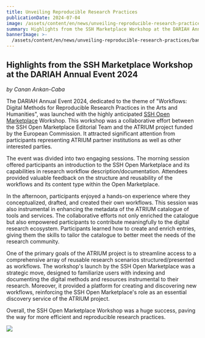 ```yaml
---
title: Unveiling Reproducible Research Practices
publicationDate: 2024-07-04
image: /assets/content/en/news/unveiling-reproducible-research-practices/image.png
summary: Highlights from the SSH Marketplace Workshop at the DARIAH Annual Event 2024
bannerImage: >-
  /assets/content/en/news/unveiling-reproducible-research-practices/bannerImage.jpg
---
```

## Highlights from the SSH Marketplace Workshop at the DARIAH Annual Event 2024

*by Canan Arıkan-Caba*

The DARIAH Annual Event 2024, dedicated to the theme of "Workflows: Digital Methods for Reproducible Research Practices in the Arts and Humanities", was launched with the highly anticipated [SSH Open Marketplace](https://marketplace.sshopencloud.eu/) Workshop. This workshop was a collaborative effort between the SSH Open Marketplace Editorial Team and the ATRIUM project funded by the European Commission. It attracted significant attention from participants representing ATRIUM partner institutions as well as other interested parties.

The event was divided into two engaging sessions. The morning session offered participants an introduction to the SSH Open Marketplace and its capabilities in research workflow description/documentation. Attendees provided valuable feedback on the structure and reusability of the workflows and its content type within the Open Marketplace.

In the afternoon, participants enjoyed a hands-on experience where they conceptualized, drafted, and created their own workflows. This session was also instrumental in enhancing the metadata of the ATRIUM catalogue of tools and services. The collaborative efforts not only enriched the catalogue but also empowered participants to contribute meaningfully to the digital research ecosystem. Participants learned how to create and enrich entries, giving them the skills to tailor the catalogue to better meet the needs of the research community.

One of the primary goals of the ATRIUM project is to streamline access to a comprehensive array of reusable research scenarios structured/presented as workflows. The workshop's launch by the SSH Open Marketplace was a strategic move, designed to familiarize users with indexing and documenting the digital methods and resources instrumental to their research. Moreover, it provided a platform for creating and discovering new workflows, reinforcing the SSH Open Marketplace's role as an essential discovery service of the ATRIUM project.

Overall, the SSH Open Marketplace Workshop was a huge success, paving the way for more efficient and reproducible research practices.

![](/assets/content/en/news/unveiling-reproducible-research-practices/dariah-annual-event-highlights.jpg)
